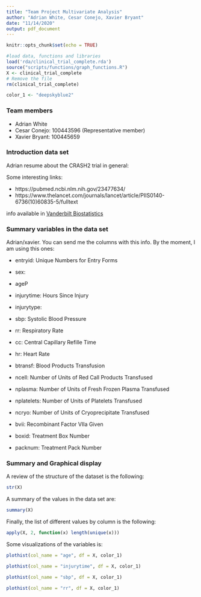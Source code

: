 ```yaml
---
title: "Team Project Multivariate Analysis"
author: "Adrian White, Cesar Conejo, Xavier Bryant"
date: "11/14/2020"
output: pdf_document
---
```


```r
knitr::opts_chunk$set(echo = TRUE)

#load data, functions and libraries
load('rda/clinical_trial_complete.rda')
source("scripts/functions/graph_functions.R")
X <- clinical_trial_complete
# Remove the file
rm(clinical_trial_complete)

color_1 <- "deepskyblue2"
```

### Team members

* Adrian White
* Cesar Conejo: 100443596 (Representative member)
* Xavier Bryant: 100445659


### Introduction data set

Adrian resume about the CRASH2 trial in general:

Some interesting links:

* https://pubmed.ncbi.nlm.nih.gov/23477634/
* https://www.thelancet.com/journals/lancet/article/PIIS0140-6736(10)60835-5/fulltext


info available in [Vanderbilt Biostatistics](http://biostat.mc.vanderbilt.edu/wiki/pub/Main/DataSets/crash2.html)


### Summary variables in the data set

Adrian/xavier. You can send me the columns with this info. By the moment, I am using this ones:


* entryid: Unique Numbers for Entry Forms

* sex:

* ageP	

* injurytime: Hours Since Injury

* injurytype:	

* sbp: Systolic Blood Pressure

* rr: Respiratory Rate

* cc: Central Capillary Refille Time

* hr: Heart Rate

* btransf: Blood Products Transfusion

* ncell: Number of Units of Red Call Products Transfused

* nplasma: Number of Units of Fresh Frozen Plasma Transfused

* nplatelets: Number of Units of Platelets Transfused

* ncryo: Number of Units of Cryoprecipitate Transfused

* bvii:	Recombinant Factor VIIa Given

* boxid: Treatment Box Number

* packnum: Treatment Pack Number


### Summary and Graphical display

A review of the structure of the dataset is the following:

```r
str(X)
```

\newpage

A summary of the values in the data set are:

```r
summary(X)
```

Finally, the list of different values by column is the following:

```r
apply(X, 2, function(x) length(unique(x)))
```

Some visualizations of the variables is:

```r
plothist(col_name = "age", df = X, color_1)
```

```r
plothist(col_name = "injurytime", df = X, color_1)
```

```r
plothist(col_name = "sbp", df = X, color_1)
```

```r
plothist(col_name = "rr", df = X, color_1)
```


